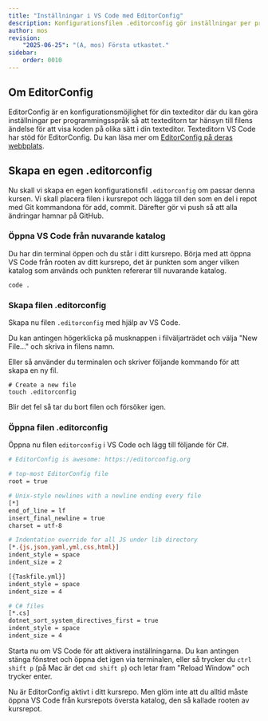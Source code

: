 ```yaml
---
title: "Inställningar i VS Code med EditorConfig" 
description: Konfigurationsfilen .editorconfig gör inställningar per programmeringsspråk i din texteditor.
author: mos
revision:
    "2025-06-25": "(A, mos) Första utkastet."
sidebar:
    order: 0010
---
```




## Om EditorConfig

EditorConfig är en konfigurationsmöjlighet för din texteditor där du kan göra inställningar per programmingsspråk så att texteditorn tar hänsyn till filens ändelse för att visa koden på olika sätt i din texteditor. Texteditorn VS Code har stöd för EditorConfig. Du kan läsa mer om [EditorConfig på deras webbplats](https://editorconfig.org/).


## Skapa en egen .editorconfig

Nu skall vi skapa en egen konfigurationsfil `.editorconfig` om passar denna kursen. Vi skall placera filen i kursrepot och lägga till den som en del i repot med Git kommandona för add, commit. Därefter gör vi push så att alla ändringar hamnar på GitHub.

### Öppna VS Code  från nuvarande katalog

Du har din terminal öppen och du står i ditt kursrepo. Börja med att öppna VS Code  från rooten av ditt kursrepo, det är punkten som anger vilken katalog som används och punkten refererar till nuvarande katalog. 

```console title="Öppna VS Code från den katalog du står i."
code .
```

### Skapa filen .editorconfig

Skapa nu filen `.editorconfig` med hjälp av VS Code.

Du kan antingen högerklicka på musknappen i filväljarträdet och välja "New File..." och skriva in filens namn.

Eller så använder du terminalen och skriver följande kommando för att skapa en ny fil.

```console title="Skapa en ny fil i terminalen med kommandot touch."
# Create a new file
touch .editorconfig
```

Blir det fel så tar du bort filen och försöker igen.

### Öppna filen .editorconfig

Öppna nu filen `editorconfig` i VS Code och lägg till följande för C#.

```bash title="Innehåll för filen .editorconfig."
# EditorConfig is awesome: https://editorconfig.org

# top-most EditorConfig file
root = true

# Unix-style newlines with a newline ending every file
[*]
end_of_line = lf
insert_final_newline = true
charset = utf-8

# Indentation override for all JS under lib directory
[*.{js,json,yaml,yml,css,html}]
indent_style = space
indent_size = 2

[{Taskfile.yml}]
indent_style = space
indent_size = 4

# C# files
[*.cs]
dotnet_sort_system_directives_first = true
indent_style = space
indent_size = 4
```

Starta nu om VS Code för att aktivera inställningarna. Du kan antingen stänga fönstret och öppna det igen via terminalen, eller så trycker du `ctrl shift p` (på Mac är det `cmd shift p`) och letar fram "Reload Window" och trycker enter.

Nu är EditorConfig aktivt i ditt kursrepo. Men glöm inte att du alltid måste öppna VS Code från kursrepots översta katalog, den så kallade rooten av kursrepot.
